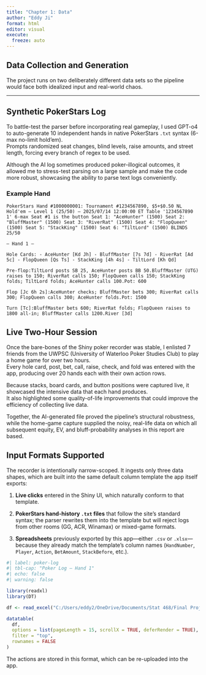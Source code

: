 ```yaml
---
title: "Chapter 1: Data"
author: "Eddy Ji"
format: html
editor: visual
execute:
  freeze: auto
---
```


## Data Collection and Generation  {#Data}

The project runs on two deliberately different data sets so the pipeline would face both idealized input and real-world chaos.

------------------------------------------------------------------------

## Synthetic PokerStars Log

To battle-test the parser before incorporating real gameplay, I used GPT-o4 to auto-generate 10 independent hands in native PokerStars `.txt` syntax (6-max no-limit hold'em).\
Prompts randomized seat changes, blind levels, raise amounts, and street length, forcing every branch of regex to be used.

Although the AI log sometimes produced poker-illogical outcomes, it allowed me to stress-test parsing on a large sample and make the code more robust, showcasing the ability to parse text logs conveniently.

### Example Hand

```text
PokerStars Hand #1000000001: Tournament #1234567890, $5+$0.50 NL Hold'em – Level 1 (25/50) – 2025/07/14 12:00:00 ET Table '1234567890 1' 6-max Seat #1 is the button Seat 1: "AceHunter" (1500) Seat 2: "BluffMaster" (1500) Seat 3: "RiverRat" (1500) Seat 4: "FlopQueen" (1500) Seat 5: "StackKing" (1500) Seat 6: "TiltLord" (1500) BLINDS 25/50

— Hand 1 —

Hole Cards: - AceHunter [Kd Jh] - BluffMaster [7s 7d] - RiverRat [Ad 5c] - FlopQueen [Qs Ts] - StackKing [4h 4s] - TiltLord [Kh Qd]

Pre-flop:TiltLord posts SB 25, AceHunter posts BB 50.BluffMaster (UTG) raises to 150; RiverRat calls 150; FlopQueen calls 150; StackKing folds; TiltLord folds; AceHunter calls 100.Pot: 600

Flop [Jc 6h 2s]:AceHunter checks; BluffMaster bets 300; RiverRat calls 300; FlopQueen calls 300; AceHunter folds.Pot: 1500

Turn [Tc]:BluffMaster bets 600; RiverRat folds; FlopQueen raises to 1800 all-in; BluffMaster calls 1200.River [3d]
```

## Live Two-Hour Session

Once the bare-bones of the Shiny poker recorder was stable, I enlisted 7 friends from the UWPSC (University of Waterloo Poker Studies Club) to play a home game for over two hours.\
Every hole card, post, bet, call, raise, check, and fold was entered with the app, producing over 20 hands each with their own action rows.

Because stacks, board cards, and button positions were captured live, it showcased the intensive data that each hand produces.\
It also highlighted some quality-of-life improvements that could improve the efficiency of collecting live data.

Together, the AI-generated file proved the pipeline's structural robustness, while the home-game capture supplied the noisy, real-life data on which all subsequent equity, EV, and bluff-probability analyses in this report are based.

## Input Formats Supported

The recorder is intentionally narrow-scoped. It ingests only three data shapes, which are built into the same default column template the app itself exports:

1.  **Live clicks** entered in the Shiny UI, which naturally conform to that template.

2.  **PokerStars hand-history `.txt` files** that follow the site's standard syntax; the parser rewrites them into the template but will reject logs from other rooms (GG, ACR, Winamax) or mixed-game formats.

3.  **Spreadsheets** previously exported by this app---either `.csv` or `.xlsx`---because they already match the template's column names (`HandNumber`, `Player`, `Action`, `BetAmount`, `StackBefore`, etc.).

```r
#| label: poker-log
#| tbl-cap: "Poker Log — Hand 1"
#| echo: false
#| warning: false

library(readxl)
library(DT)

df <- read_excel("C:/Users/eddy2/OneDrive/Documents/Stat 468/Final Project/PokerDta/poker_log-Hand1.xlsx")

datatable(
  df,
  options = list(pageLength = 15, scrollX = TRUE, deferRender = TRUE),
  filter = "top",
  rownames = FALSE
)
```

The actions are stored in this format, which can be re-uploaded into the app.
